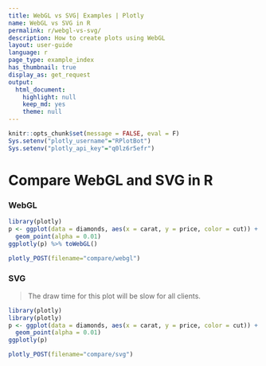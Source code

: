 ```yaml
---
title: WebGL vs SVG| Examples | Plotly
name: WebGL vs SVG in R
permalink: r/webgl-vs-svg/
description: How to create plots using WebGL
layout: user-guide
language: r
page_type: example_index
has_thumbnail: true
display_as: get_request
output: 
  html_document: 
    highlight: null
    keep_md: yes
    theme: null
---
```


```r
knitr::opts_chunk$set(message = FALSE, eval = F)
Sys.setenv("plotly_username"="RPlotBot")
Sys.setenv("plotly_api_key"="q0lz6r5efr")
``` 

# Compare WebGL and SVG in R

### WebGL

```r
library(plotly)
p <- ggplot(data = diamonds, aes(x = carat, y = price, color = cut)) +
  geom_point(alpha = 0.01)
ggplotly(p) %>% toWebGL()
```

```r
plotly_POST(filename="compare/webgl")
```

### SVG 

> The draw time for this plot will be slow for all clients.

```r
library(plotly)
library(plotly)
p <- ggplot(data = diamonds, aes(x = carat, y = price, color = cut)) +
  geom_point(alpha = 0.01)
ggplotly(p)
```

```r
plotly_POST(filename="compare/svg")
```